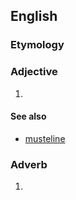 {{also|weasellike}}
==English==

===Etymology===
{{suffix|en|weasel|like}}

===Adjective===
{{en-adj}}

# {{alternative form of|en|weasellike}}

====See also====
* [[musteline]]

===Adverb===
{{en-adv}}

# {{alternative form of|en|weasellike}}